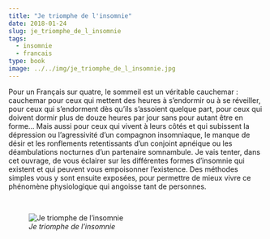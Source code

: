 ```yaml
---
title: "Je triomphe de l'insomnie"
date: 2018-01-24
slug: je_triomphe_de_l_insomnie
tags:
  - insomnie
  - francais
type: book
image: ../../img/je_triomphe_de_l_insomnie.jpg
---
```


Pour un Français sur quatre, le sommeil est un véritable cauchemar : cauchemar pour ceux qui mettent des heures à s’endormir ou à se réveiller, pour ceux qui s’endorment dès qu’ils s’assoient quelque part, pour ceux qui doivent dormir plus de douze heures par jour sans pour autant être en forme…
Mais aussi pour ceux qui vivent à leurs côtés et qui subissent la dépression ou l’agressivité d’un compagnon insomniaque, le manque de désir et les ronflements retentissants d’un conjoint apnéique ou les déambulations nocturnes d’un partenaire somnambule.
Je vais tenter, dans cet ouvrage, de vous éclairer sur les différentes formes d’insomnie qui existent et qui peuvent vous empoisonner l’existence.
Des méthodes simples vous y sont ensuite exposées, pour permettre de mieux vivre ce phénomène physiologique qui angoisse tant de personnes.

<br>

![_Je triomphe de l'insomnie_](../../img/je_triomphe_de_l_insomnie.jpg)
